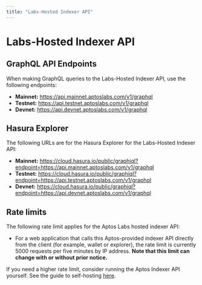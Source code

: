 ```yaml
---
title: "Labs-Hosted Indexer API"
---
```


# Labs-Hosted Indexer API


<IndexerBetaNotice />

## GraphQL API Endpoints

When making GraphQL queries to the Labs-Hosted Indexer API, use the following endpoints:

- **Mainnet:** https://api.mainnet.aptoslabs.com/v1/graphql
- **Testnet:** https://api.testnet.aptoslabs.com/v1/graphql
- **Devnet:** https://api.devnet.aptoslabs.com/v1/graphql

## Hasura Explorer

The following URLs are for the Hasura Explorer for the Labs-Hosted Indexer API:

- **Mainnet:** https://cloud.hasura.io/public/graphiql?endpoint=https://api.mainnet.aptoslabs.com/v1/graphql
- **Testnet:** https://cloud.hasura.io/public/graphiql?endpoint=https://api.testnet.aptoslabs.com/v1/graphql
- **Devnet:** https://cloud.hasura.io/public/graphiql?endpoint=https://api.devnet.aptoslabs.com/v1/graphql

## Rate limits

The following rate limit applies for the Aptos Labs hosted indexer API:

- For a web application that calls this Aptos-provided indexer API directly from the client (for example, wallet or explorer), the rate limit is currently 5000 requests per five minutes by IP address. **Note that this limit can change with or without prior notice.**

If you need a higher rate limit, consider running the Aptos Indexer API yourself. See the guide to self-hosting [here](../api/self-hosted.mdx).
